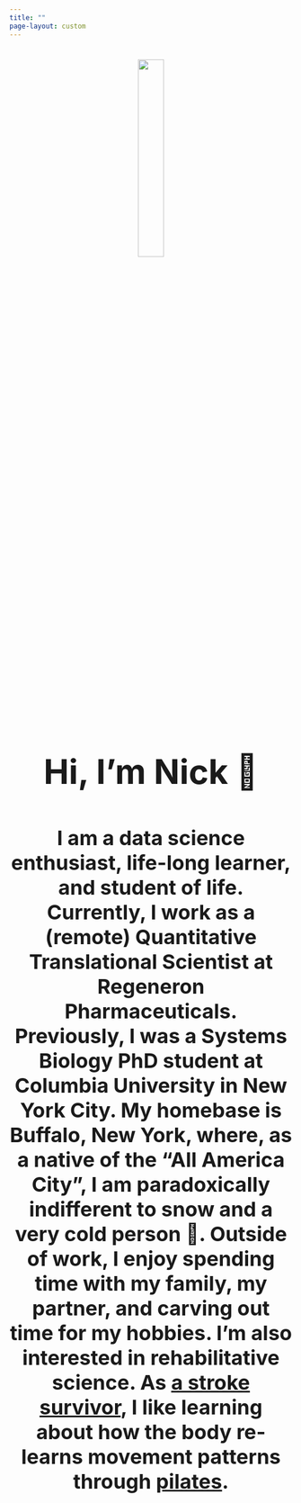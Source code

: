 ```yaml
---
title: ""
page-layout: custom
---
```



::: {.column-screen style="text-align: center; font-size:36px"}
![](headshot.png){width=30%}

<p style="font-size:60px">
**Hi, I'm Nick 👋**
</p>

<p>

**I am a data science enthusiast, life-long learner, and student of
life. Currently, I work as a (remote) Quantitative Translational Scientist
at Regeneron Pharmaceuticals. Previously, I was a Systems Biology PhD
student at Columbia University in New York City. My homebase is Buffalo, New York, where, as a native of the "All
America City", I am paradoxically indifferent to snow and a very cold
person 😬. Outside of work, I enjoy spending time with my family, my partner, and
carving out time for my hobbies. I'm also interested in rehabilitative science. As [a stroke
survivor](https://www.wgrz.com/article/life/wny-native-continues-recovery-from-stroke/244046774),
I like learning about how the body re-learns movement patterns through
[pilates](http://www.koppelemethod.com/).**

</p>

:::

